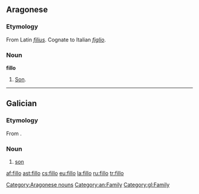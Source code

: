 ==Aragonese==

===Etymology===
From Latin ''[[filius]]''. Cognate to Italian ''[[figlio]]''.

===Noun===
'''fillo'''

# [[son|Son]].
[[Category:Aragonese nouns]]
[[Category:an:Family]]
----
==Galician==

===Etymology===
From {{etyl|la|gl}} {{term|filius|fīlius|lang=la}}.

===Noun===
{{gl-noun|m}}

# [[son]]

[[Category:gl:Family]]

[[af:fillo]]
[[ast:fillo]]
[[cs:fillo]]
[[eu:fillo]]
[[la:fillo]]
[[ru:fillo]]
[[tr:fillo]]